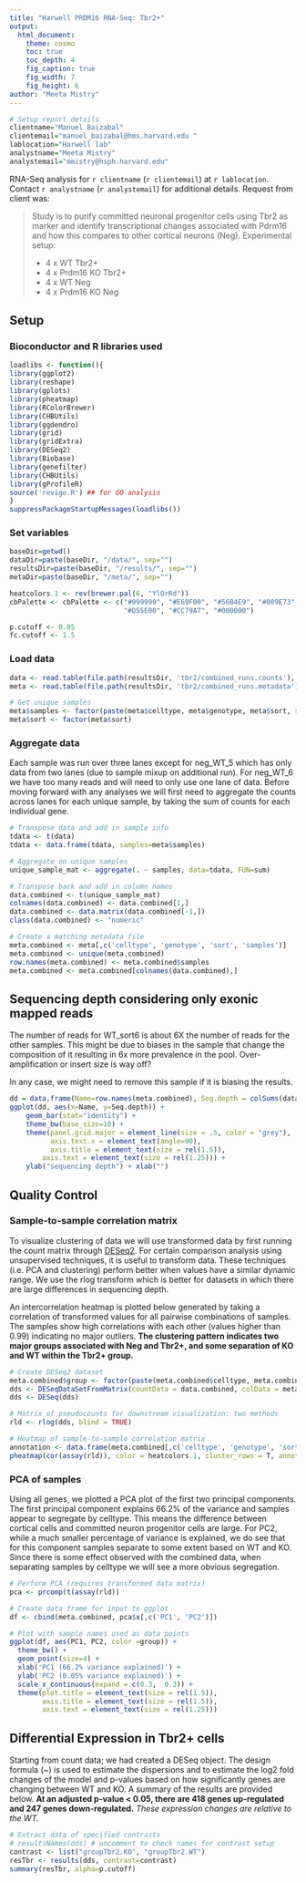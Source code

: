 ```yaml
---
title: "Harwell PRDM16 RNA-Seq: Tbr2+"
output:
  html_document:
    theme: cosmo
    toc: true
    toc_depth: 4
    fig_caption: true
    fig_width: 7
    fig_height: 6
author: "Meeta Mistry"
---
```


```r
 
# Setup report details
clientname="Manuel Baizabal"
clientemail="manuel_baizabal@hms.harvard.edu "
lablocation="Harwell lab" 
analystname="Meeta Mistry"
analystemail="mmistry@hsph.harvard.edu"
```

RNA-Seq analysis for `r clientname` (`r clientemail`) at `r lablocation`. Contact `r analystname` (`r analystemail`) for additional details. Request from client was:     

> Study is to purify committed neuronal progenitor cells using Tbr2 as marker and identify transcriptional changes associated with Pdrm16 and how this compares to other cortical neurons (Neg).  Experimental setup:
> 
> * 4 x WT Tbr2+
> * 4 x Prdm16 KO Tbr2+
> * 4 x WT Neg
> * 4 x Prdm16 KO Neg

## Setup
### Bioconductor and R libraries used

```r
loadlibs <- function(){
library(ggplot2)
library(reshape)
library(gplots)
library(pheatmap)
library(RColorBrewer)
library(CHBUtils)
library(ggdendro)
library(grid)
library(gridExtra)
library(DESeq2)
library(Biobase)
library(genefilter)
library(CHBUtils)
library(gProfileR)
source('revigo.R') ## for GO analysis
}
suppressPackageStartupMessages(loadlibs())
```

### Set variables
```r
baseDir=getwd()
dataDir=paste(baseDir, "/data/", sep="")
resultsDir=paste(baseDir, "/results/", sep="")
metaDir=paste(baseDir, "/meta/", sep="")

heatcolors.1 <- rev(brewer.pal(6, "YlOrRd"))
cbPalette <- cbPalette <- c("#999999", "#E69F00", "#56B4E9", "#009E73", "#F0E442", "#0072B2", 
                            "#D55E00", "#CC79A7", "#000000")

p.cutoff <- 0.05
fc.cutoff <- 1.5
```

### Load data

```r
data <- read.table(file.path(resultsDir, 'tbr2/combined_runs.counts'), header=T)
meta <- read.table(file.path(resultsDir, 'tbr2/combined_runs.metadata'), header=T)

# Get unique samples
meta$samples <- factor(paste(meta$celltype, meta$genotype, meta$sort, sep="_"))
meta$sort <- factor(meta$sort)

```

### Aggregate data
Each sample was run over three lanes except for neg_WT_5 which has only data from two lanes (due to sample mixup on additional run). For neg_WT_6 we have too many reads and will need to only use one lane of data.  Before moving forward with any analyses we will first need to aggregate the counts across lanes for each unique sample, by taking the sum of counts for each individual gene.

```r

# Transpose data and add in sample info
tdata <- t(data)
tdata <- data.frame(tdata, samples=meta$samples)

# Aggregate on unique samples
unique_sample_mat <- aggregate(. ~ samples, data=tdata, FUN=sum)

# Transpose back and add in column names
data.combined <- t(unique_sample_mat)
colnames(data.combined) <- data.combined[1,]
data.combined <- data.matrix(data.combined[-1,]) 
class(data.combined) <- "numeric"

# Create a matching metadata file
meta.combined <- meta[,c('celltype', 'genotype', 'sort', 'samples')]
meta.combined <- unique(meta.combined)
row.names(meta.combined) <- meta.combined$samples
meta.combined <- meta.combined[colnames(data.combined),]

```

## Sequencing depth considering only exonic mapped reads
The number of reads for WT_sort6 is about 6X the number of reads for the other samples. This might be due to biases in the sample that change the composition of it resulting in 6x more prevalence in the pool. Over-amplification or insert size is way off?

In any case, we might need to remove this sample if it is biasing the results.


```r
dd = data.frame(Name=row.names(meta.combined), Seq.depth = colSums(data.combined))
ggplot(dd, aes(x=Name, y=Seq.depth)) +
    geom_bar(stat="identity") +
    theme_bw(base_size=10) +
    theme(panel.grid.major = element_line(size = .5, color = "grey"),
          axis.text.x = element_text(angle=90),
          axis.title = element_text(size = rel(1.5)),
        axis.text = element_text(size = rel(1.25))) +
    ylab("sequencing depth") + xlab("")
```


## Quality Control

### Sample-to-sample correlation matrix
To visualize clustering of data we will use transformed data by first running the count matrix through [DESeq2](https://www.bioconductor.org/packages/release/bioc/vignettes/DESeq2/inst/doc/DESeq2.pdf). For certain comparison analysis using unsupervised techniques, it is useful to transform data. These techniques (i.e. PCA and clustering) perform better when values have a similar dynamic range. We use the rlog transform which is better for datasets in which there are large differences in sequencing depth.

An intercorrelation heatmap is plotted below generated by taking a correlation of transformed values for all pairwise combinations of samples. The samples show high correlations with each other (values higher than 0.99) indicating no major outliers. **The clustering pattern indicates two major groups associated with Neg and Tbr2+, and some separation of KO and WT within the Tbr2+ group.** 

```r

# Create DESeq2 dataset
meta.combined$group <- factor(paste(meta.combined$celltype, meta.combined$genotype, sep=":"))
dds <- DESeqDataSetFromMatrix(countData = data.combined, colData = meta.combined, design = ~group)
dds <- DESeq(dds)

# Matrix of pseudocounts for downstream visualization: two methods
rld <- rlog(dds, blind = TRUE)

# Heatmap of sample-to-sample correlation matrix
annotation <- data.frame(meta.combined[,c('celltype', 'genotype', 'sort')], row.names=row.names(meta.combined))
pheatmap(cor(assay(rld)), color = heatcolors.1, cluster_rows = T, annotation=annotation, border_color=NA)

```

### PCA of samples
Using all genes, we plotted a PCA plot of the first two principal components. The first principal component explains 66.2% of the variance and samples appear to segregate by celltype. This means the difference between cortical cells and committed neuron progenitor cells are large. For PC2, while a much smaller percentage of variance is explained, we do see that for this component samples separate to some extent based on WT and KO. Since there is some effect observed with the combined data, when separating samples by celltype we will see a more obvious segregation.


```r

# Perform PCA (requires transformed data matrix)
pca <- prcomp(t(assay(rld))

# Create data frame for input to ggplot
df <- cbind(meta.combined, pca$x[,c('PC1', 'PC2')])

# Plot with sample names used as data points
ggplot(df, aes(PC1, PC2, color =group)) + 
  theme_bw() +
  geom_point(size=4) +
  xlab('PC1 (66.2% variance explained)') +
  ylab('PC2 (0.05% variance explained)') +
  scale_x_continuous(expand = c(0.3,  0.3)) +
  theme(plot.title = element_text(size = rel(1.5)),
        axis.title = element_text(size = rel(1.5)),
        axis.text = element_text(size = rel(1.25)))

```

## Differential Expression in Tbr2+ cells
Starting from count data; we had created a DESeq object. The design formula (~) is used to estimate the dispersions and to estimate the log2 fold changes of the model and p-values based on how significantly genes are changing between WT and KO. A summary of the results are provided below. **At an adjusted p-value < 0.05, there are 418 genes up-regulated and 247 genes down-regulated.** *These expression changes are relative to the WT.*

```r

# Extract data of specified contrasts
# resultsNames(dds) # uncomment to check names for contrast setup
contrast <- list("groupTbr2.KO", "groupTbr2.WT")
resTbr <- results(dds, contrast=contrast)
summary(resTbr, alpha=p.cutoff)

```

